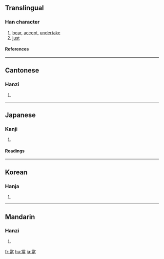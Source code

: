 {{see|当}}

==Translingual==
===Han character===
{{Han char|rn=102|rad=田|as=08|sn=13|four=9060<sub>6</sub>|canj=火月口田 (FBRW)}}
# [[bear]], [[accept]], [[undertake]]
# [[just]]
====References====
{{Han ref|kx=0764.180|dkj=21890|dj=1175.090|hdz=42546.060|uh=7576|ud=30070|bh=B7ED|bd=47085}}

----
==Cantonese==
===Hanzi===
{{yue-hanzi|jyut=|y=dong1}}
# {{defn|Cantonese}}

----
==Japanese==
===Kanji===
{{ja-kanji|grade=|rs=田08}}
# {{defn|Japanese}} 
====Readings====
{{ja-readings|on=[[とう]] (tō)|kun=[[あたる]] (ataru)}}

----
==Korean==
===Hanja===
{{ko-hanja|hangeul=당|eumhun=|rv=dang|mr=tang|y=tang}}
# {{defn|Korean}}

----
==Mandarin==
===Hanzi===
{{cmn-hanzi|sim=当|pin=[[dāng]] ([[dang1]])|wg=tang<sup>1</sup>}}
# {{defn|Mandarin}}

[[fr:當]]
[[hu:當]]
[[ja:當]]